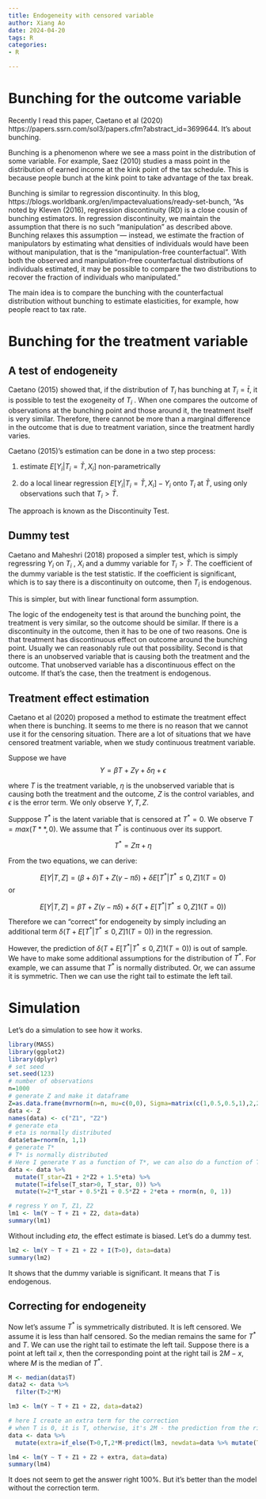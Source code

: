 ```yaml
---
title: Endogeneity with censored variable
author: Xiang Ao
date: 2024-04-20 
tags: R
categories:
- R

---
```


# Bunching for the outcome variable

Recently I read this paper, Caetano et al (2020)  https://papers.ssrn.com/sol3/papers.cfm?abstract_id=3699644.  It's about bunching.  


Bunching is a phenomenon where we see a mass point in the distribution of some variable.  For example, Saez (2010) studies a mass point in the distribution of earned income at the kink point of the tax schedule.  This is because people bunch at the kink point to take advantage of the tax break.

Bunching is similar to regression discontinuity.  In this blog, https://blogs.worldbank.org/en/impactevaluations/ready-set-bunch, 
"As noted by Kleven (2016), regression discontinuity (RD) is a close cousin of bunching estimators. In regression discontinuity, we maintain the assumption that there is no such “manipulation” as described above. Bunching relaxes this assumption — instead, we estimate the fraction of manipulators by estimating what densities of individuals would have been without manipulation, that is the “manipulation-free counterfactual”. With both the observed and manipulation-free counterfactual distributions of individuals estimated, it may be possible to compare the two distributions to recover the fraction of individuals who manipulated."

The main idea is to compare the bunching with the counterfactual distribution without bunching to estimate elasticities, for example, how people react to tax rate.

# Bunching for the treatment variable

## A test of endogeneity

Caetano (2015) showed that, if the distribution of $T_i$ has bunching at $T_i = \bar t$, it is
possible to test the exogeneity of $T_i$ . When one compares the outcome of observations at
the bunching point and those around it, the treatment itself is very similar. Therefore,
there cannot be more than a marginal difference in the outcome that is due to treatment
variation, since the treatment hardly varies.

Caetano (2015)'s estimation can be done in a two step process: 

(1) estimate $E[Y_i | T_i = \bar T, X_i ]$ non-parametrically 

(2) do a local linear regression $E[Y_i | T_i = \bar T, X_i ] -Y_i$  onto $T_i$ at $\bar T$, using only observations such that $T_i > \bar T$. 

The approach is known as the Discontinuity Test.

## Dummy test

Caetano and Maheshri (2018) proposed a simpler test, which is simply regressring $Y_i$ on $T_i$ , $X_i$ and a dummy variable for $T_i > \bar T$.  The coefficient of the dummy variable is the test statistic.  If the coefficient is significant, which is to say there is a discontinuity on outcome, then $T_i$ is endogenous.

This is simpler, but with linear functional form assumption.

The logic of the endogeneity test is that around the bunching point, the treatment is very similar, so the outcome should be similar.  If there is a discontinuity in the outcome, then it has to be one of two reasons.  One is that treatment has discontinuous effect on outcome around the bunching point.  Usually we can reasonably rule out that possibility.  Second is that there is an unobserved variable that is causing both the treatment and the outcome.  That unobserved variable has a discontinuous effect on the outcome.  If that's the case, then the treatment is endogenous.

## Treatment effect estimation

Caetano et al (2020) proposed a method to estimate the treatment effect when there is bunching.  It seems to me there is no reason that we cannot use it for the censoring situation.  There are a lot of situations that we have censored treatment variable, when we study continuous treatment variable.

Suppose we have 
$$ Y = \beta T + Z \gamma + \delta \eta + \epsilon $$

where $T$ is the treatment variable, $\eta$ is the unobserved variable that is causing both the treatment and the outcome, $Z$ is the control variables, and $\epsilon$ is the error term.  We only observe $Y, T, Z$.  

Supppose $T^*$ is the latent variable that is censored at $T^* = 0$.  We observe $T = max(T**, 0)$.  We assume that $T^*$ is continuous over its support.

$$ T^* = Z \pi + \eta $$

From the two equations, we can derive:

$$ E[Y | T, Z] = (\beta + \delta)T + Z (\gamma - \pi \delta)  + \delta E[T^*  | T^* \le 0, Z] 1(T=0) $$
or 

$$ E[Y | T, Z] = \beta T + Z (\gamma - \pi \delta)  + \delta (T + E[T^*  | T^* \le 0, Z] 1(T=0)) $$

Therefore we can "correct" for endogeneity by simply including an additional term $\delta (T + E[T^*  | T^* \le 0, Z] 1(T=0))$ in the regression.  

However, the prediction of $\delta (T + E[T^*  | T^* \le 0, Z] 1(T=0))$ is out of sample.  We have to make some additional assumptions for the distribution of $T^*$.  For example, we can assume that $T^*$ is normally distributed. Or, we can assume it is symmetric.  Then we can use the right tail to estimate the left tail.

# Simulation

Let's do a simulation to see how it works.

```r
library(MASS)
library(ggplot2)
library(dplyr)
# set seed
set.seed(123)
# number of observations
n=1000
# generate Z and make it dataframe
Z=as.data.frame(mvrnorm(n=n, mu=c(0,0), Sigma=matrix(c(1,0.5,0.5,1),2,2)))
data <- Z
names(data) <- c("Z1", "Z2")
# generate eta
# eta is normally distributed
data$eta=rnorm(n, 1,1)
# generate T*
# T* is normally distributed
# Here I generate Y as a function of T*, we can also do a function of T.
data <- data %>%
  mutate(T_star=Z1 + 2*Z2 + 1.5*eta) %>%
  mutate(T=ifelse(T_star>0, T_star, 0)) %>%
  mutate(Y=2*T_star + 0.5*Z1 + 0.5*Z2 + 2*eta + rnorm(n, 0, 1))

# regress Y on T, Z1, Z2
lm1 <- lm(Y ~ T + Z1 + Z2, data=data)
summary(lm1)

```

Without including $eta$, the effect estimate is biased.  Let's do a dummy test.

```r
lm2 <- lm(Y ~ T + Z1 + Z2 + I(T>0), data=data)
summary(lm2)
```

It shows that the dummy variable is significant.  It means that $T$ is endogenous.  

## Correcting for endogeneity

Now let's assume $T^*$ is symmetrically distributed.  It is left censored.  We assume it is less than half censored.  So the median remains the same for $T^*$ and $T$.  We can use the right tail to estimate the left tail.  Suppose there is a point at left tail $x$, then the corresponding point at the right tail is $2 M -x$, where $M$ is the median of $T^*$.  

```r
M <- median(data$T)
data2 <- data %>%
  filter(T>2*M)

lm3 <- lm(Y ~ T + Z1 + Z2, data=data2)

# here I create an extra term for the correction
# when T is 0, it is T, otherwise, it's 2M - the prediction from the right tail.
data <- data %>%
  mutate(extra=if_else(T>0,T,2*M-predict(lm3, newdata=data %>% mutate(T=2*M -T))))

lm4 <- lm(Y ~ T + Z1 + Z2 + extra, data=data)
summary(lm4)

```

It does not seem to get the answer right 100%.  But it's better than the model without the correction term. 



